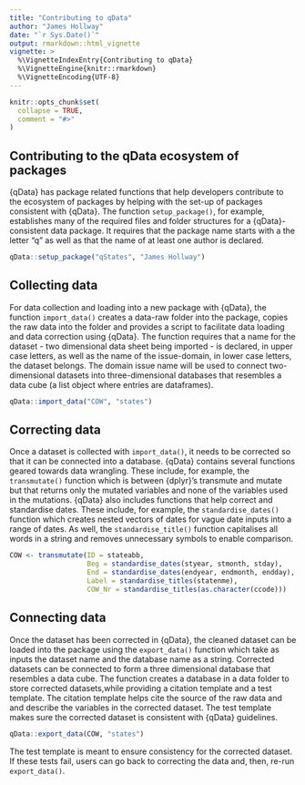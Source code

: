 ```yaml
---
title: "Contributing to qData"
author: "James Hollway"
date: "`r Sys.Date()`"
output: rmarkdown::html_vignette
vignette: >
  %\VignetteIndexEntry{Contributing to qData}
  %\VignetteEngine{knitr::rmarkdown}
  %\VignetteEncoding{UTF-8}
---
```


```r
knitr::opts_chunk$set(
  collapse = TRUE,
  comment = "#>"
)
```

## Contributing to the qData ecosystem of packages

{qData} has package related functions that help developers contribute to the ecosystem of 
packages by helping with the set-up of packages consistent with {qData}. 
The function `setup_package()`, for example, establishes many of the required files and folder 
structures for a {qData}-consistent data package. 
It requires that the package name starts with a the letter "q" as well as that 
the name of at least one author is declared. 

```r
qData::setup_package("qStates", "James Hollway")
```

## Collecting data 

For data collection and loading into a new package with {qData}, the function `import_data()` 
creates a data-raw folder into the package, copies the raw data into the folder and 
provides a script to facilitate data loading and data correction using {qData}. 
The function requires that a name for the dataset - two dimensional data sheet being 
imported - is declared, in upper case letters, as well as the name of the issue-domain, 
in lower case letters, the dataset belongs. The domain issue name will be used to connect 
two-dimensional datasets into three-dimensional databases that resembles a data cube (a list object where entries are dataframes).

```r
qData::import_data("COW", "states")
```

## Correcting data

Once a dataset is collected with `import_data()`, it needs to be corrected so that it can be 
connected into a database. {qData} contains several functions geared towards data wrangling. 
These include, for example, the `transmutate()` function which is between {dplyr}'s 
transmute and mutate but that returns only the mutated variables and none of the variables
used in the mutations. {qData} also includes functions that help correct and standardise dates. 
These include, for example, the `standardise_dates()` function which creates nested vectors of 
dates for vague date inputs into a range of dates. As well, the `standardise_title()` function 
capitalises all words in a string and removes unnecessary symbols to enable comparison.

```r
COW <- transmutate(ID = stateabb,
                   Beg = standardise_dates(styear, stmonth, stday),
                   End = standardise_dates(endyear, endmonth, endday),
                   Label = standardise_titles(statenme),
                   COW_Nr = standardise_titles(as.character(ccode)))
```

## Connecting data

Once the dataset has been corrected in {qData}, the cleaned dataset can be loaded into the 
package using the `export_data()` function which take as inputs the dataset name and the database name as a string. 
Corrected datasets can be connected to form a three dimensional database that resembles a data cube. The function creates a database in a data folder to store corrected datasets,while providing a citation template and a test template. The citation template helps cite the source of the raw data and and describe the variables in the corrected dataset. The test template makes sure the corrected dataset is consistent with {qData} guidelines.

```r
qData::export_data(COW, "states")
```

The test template is meant to ensure consistency for the corrected dataset. 
If these tests fail, users can go back to correcting the data and, then, re-run `export_data()`.  
